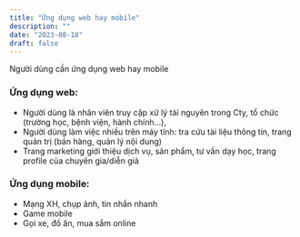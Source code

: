```yaml
---
title: "Ứng dụng web hay mobile"
description: ""
date: "2023-08-18"
draft: false
---
```


Người dùng cần ứng dụng web hay mobile

### Ứng dụng web:

- Người dùng là nhân viên truy cập xử lý tài nguyên trong Cty, tổ chức (trường học, bệnh viện, hành chính...),
- Người dùng làm việc nhiều trên máy tính: tra cứu tài liệu thông tin, trang quản trị (bán hàng, quản lý nội dung)
- Trang marketing giới thiệu dịch vụ, sản phẩm, tư vấn dạy học, trang profile của chuyên gia/diễn giả

### Ứng dụng mobile:

- Mạng XH, chụp ảnh, tin nhắn nhanh
- Game mobile
- Gọi xe, đồ ăn, mua sắm online
